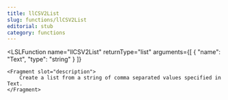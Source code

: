 ```yaml
---
title: llCSV2List
slug: functions/llCSV2List
editorial: stub
category: functions
---
```


<LSLFunction
	name="llCSV2List"
	returnType="list"
	arguments={[
	{
		"name": "Text",
		"type": "string"
	}
]}
>
	<Fragment slot="description">
		Create a list from a string of comma separated values specified in Text.
	</Fragment>
</LSLFunction>
